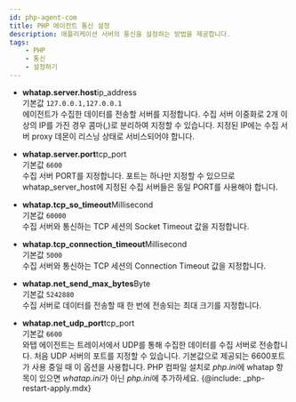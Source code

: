 ```yaml
---
id: php-agent-com
title: PHP 에이전트 통신 설정
description: 애플리케이션 서버의 통신을 설정하는 방법을 제공합니다.
tags:
    - PHP
    - 통신
    - 설정하기
---
```


* **whatap.server.host**<span class='type'>ip_address</span><br/>
    기본값 `127.0.0.1,127.0.0.1`<br/>
    에이전트가 수집한 데이터를 전송할 서버를 지정합니다. 수집 서버 이중화로 2개 이상의 IP를 가진 경우 콤마(,)로 분리하여 지정할 수 있습니다. 지정된 IP에는 수집 서버 proxy 데몬이 리스닝 상태로 서비스되어야 합니다.

* **whatap.server.port**<span class='type'>tcp_port</span><br/>
    기본값 `6600`<br/>
    수집 서버 PORT를 지정합니다. 포트는 하나만 지정할 수 있으므로 whatap_server_host에 지정된 수집 서버들은 동일 PORT를 사용해야 합니다.

* **whatap.tcp_so_timeout**<span class='type'>Millisecond</span><br/>
    기본값 `60000`<br/>
    수집 서버와 통신하는 TCP 세션의 Socket Timeout 값을 지정합니다.

* **whatap.tcp_connection_timeout**<span class='type'>Millisecond</span><br/>
    기본값 `5000`<br/>
    수집 서버와 통신하는 TCP 세션의 Connection Timeout 값을 지정합니다.

* **whatap.net_send_max_bytes**<span class='type'>Byte</span><br/>
    기본값 `5242880`<br/>
    수집 서버로 데이터를 전송할 때 한 번에 전송되는 최대 크기를 지정합니다.

* **whatap.net_udp_port**<span class='type'>tcp_port</span><br/>
    기본값 `6600`<br/>
    와탭 에이전트는 트레이서에서 UDP를 통해 수집한 데이터를 수집 서버로 전송합니다. 처음 UDP 서버의 포트를 지정할 수 있습니다. 기본값으로 제공되는 6600포트가 사용 중일 때 이 옵션을 사용합니다. PHP 컴파일 설치로 *php.ini*에 whatap 항목이 있으면 *whatap.ini*가 아닌 *php.ini*에 추가하세요.
{@include: _php-restart-apply.mdx}